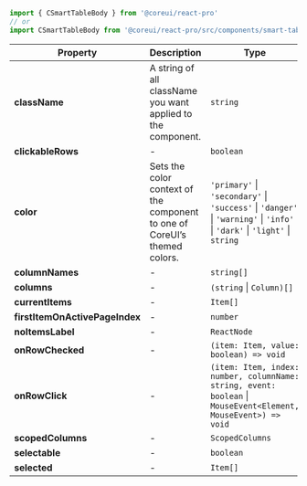 
```jsx
import { CSmartTableBody } from '@coreui/react-pro'
// or
import CSmartTableBody from '@coreui/react-pro/src/components/smart-table/CSmartTableBody'
```

| Property | Description | Type | Default |
| --- | --- | --- | --- |
| **className** | A string of all className you want applied to the component. | `string` | - |
| **clickableRows** | - | `boolean` | - |
| **color** | Sets the color context of the component to one of CoreUI’s themed colors. | `'primary'` \| `'secondary'` \| `'success'` \| `'danger'` \| `'warning'` \| `'info'` \| `'dark'` \| `'light'` \| `string` | - |
| **columnNames** | - | `string[]` | - |
| **columns** | - | `(string` \| `Column)[]` | - |
| **currentItems** | - | `Item[]` | - |
| **firstItemOnActivePageIndex** | - | `number` | - |
| **noItemsLabel** | - | `ReactNode` | - |
| **onRowChecked** | - | `(item: Item, value: boolean) => void` | - |
| **onRowClick** | - | `(item: Item, index: number, columnName: string, event: boolean` \| `MouseEvent<Element, MouseEvent>) => void` | - |
| **scopedColumns** | - | `ScopedColumns` | - |
| **selectable** | - | `boolean` | - |
| **selected** | - | `Item[]` | - |
